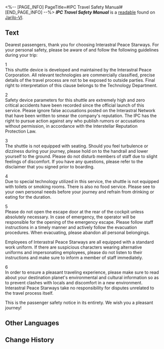 <%-- [PAGE_INFO]
PageTitle=#IPC Travel Safety Manual#
[END_PAGE_INFO] --%>
{{Readable Infobox
|id           = 259
|partIds      = 190508
|title        = ''IPC Travel Safety Manual''
|image        = Item Jarilo-VI Readable 2.png
|world        = Jarilo-VI
|parts        = 1
|author       = <!--to be added-->
|description  = The Interastral Peace Corporation's safety instructions for its shuttles. A number of strict rules have been outlined.
|part1        = ''IPC Travel Safety Manual''
|source1      = {{cx|Source missing}}
|characters   = 
|factions     = 
}}
'''''IPC Travel Safety Manual''''' is a [[readable]] found on [[Jarilo-VI]].
<!--
==Location==
{{Map Embed|<map name>|<marker id>}}
-->
==Text==
{{Size|+2|<div align="center">Passenger Safety Notice</div>}}

Dearest passengers, thank you for choosing Interastral Peace Starways. For your personal safety, please be aware of and follow the following guidelines during your trip:

1<br />This shuttle device is developed and maintained by the Interastral Peace Corporation. All relevant technologies are commercially classified, precise details of the travel process are not to be exposed to outside parties. Final right to interpretation of this clause belongs to the Technology Department.

2<br />Safety device parameters for this shuttle are extremely high and zero critical accidents have been recorded since the official launch of this service. Please ignore false accusations posted on the Interastral Network that have been written to smear the company's reputation. The IPC has the right to pursue action against any who publish rumors or accusations without permission, in accordance with the Interstellar Reputation Protection Law.

3<br />The shuttle is not equipped with seating. Should you feel turbulence or dizziness during your journey, please hold on to the handrail and lower yourself to the ground. Please do not disturb members of staff due to slight feelings of discomfort. If you have any questions, please refer to the disclaimer that you signed prior to boarding.

4<br />Due to special technology utilized in this service, the shuttle is not equipped with toilets or smoking rooms. There is also no food service. Please see to your own personal needs before your journey and refrain from drinking or eating for the duration.

5<br />Please do not open the escape door at the rear of the cockpit unless absolutely necessary. In case of emergency, the operator will be responsible for the opening of the emergency escape. Please follow staff instructions in a timely manner and actively follow the evacuation procedures. When evacuating, please abandon all personal belongings.

Employees of Interastral Peace Starways are all equipped with a standard work uniform. If there are suspicious characters wearing alternative uniforms and impersonating employees, please do not listen to their instructions and make sure to inform a member of staff immediately.

6<br />In order to ensure a pleasant traveling experience, please make sure to read about your destination planet's environmental and cultural information so as to prevent clashes with locals and discomfort in a new environment. Interastral Peace Starways take no responsibility for disputes unrelated to the travel process itself.

This is the passenger safety notice in its entirety. We wish you a pleasant journey!

<!--
==Trivia==
* 
-->
==Other Languages==
{{Other Languages
|en   = ''IPC Travel Safety Manual''
|zhs  = 公司出行安全手册
|zht  = 公司旅遊安全手冊
|ja   = カンパニー出航安全マニュアル
|ko   = 컴퍼니 출장 안전 매뉴얼
|es   = Manual de seguridad para viajes de la Corporación
|fr   = ''Manuel de sécurité en voyage de la CPI''
|ru   = Инструкция по безопасности КММ
|th   = คู่มือความปลอดภัยในการเดินทาง ขององค์กร
|vi   = Sổ Tay An Toàn Hành Trình Công Ty
|de   = Handbuch zur Reisesicherheit der IFK
|id   = Panduan Keselamatan Perjalanan IPC
|pt   = "Manual de Segurança de Viagem da CPI"
}}

==Change History==
{{Change History|1.4}}